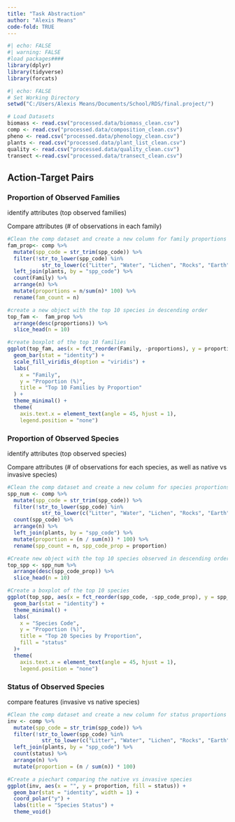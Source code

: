 ```yaml
---
title: "Task Abstraction"
author: "Alexis Means"
code-fold: TRUE
---
```


```r
#| echo: FALSE
#| warning: FALSE
#load packages####
library(dplyr)
library(tidyverse)
library(forcats)
```

```r
#| echo: FALSE
# Set Working Directory
setwd("C:/Users/Alexis Means/Documents/School/RDS/final.project/")

# Load Datasets
biomass <- read.csv("processed.data/biomass_clean.csv")
comp <- read.csv("processed.data/composition_clean.csv")
pheno <- read.csv("processed.data/phenology_clean.csv")
plants <- read.csv("processed.data/plant_list_clean.csv")
quality <- read.csv("processed.data/quality_clean.csv")
transect <-read.csv("processed.data/transect_clean.csv")
```

## Action-Target Pairs

### Proportion of Observed Families

identify attributes (top observed families)

Compare attributes (# of observations in each family)

```r

#Clean the comp dataset and create a new column for family proportions
fam_prop<- comp %>%
  mutate(spp_code = str_trim(spp_code)) %>%             
  filter(!str_to_lower(spp_code) %in%                   
           str_to_lower(c("Litter", "Water", "Lichen", "Rocks", "Earth"))) %>% 
  left_join(plants, by = "spp_code") %>% 
  count(Family) %>% 
  arrange(n) %>% 
  mutate(proportions = n/sum(n)* 100) %>% 
  rename(fam_count = n)

#create a new object with the top 10 species in descending order
top_fam <-  fam_prop %>% 
  arrange(desc(proportions)) %>% 
  slice_head(n = 10)

#create boxplot of the top 10 families
ggplot(top_fam, aes(x = fct_reorder(Family, -proportions), y = proportions, fill = Family)) +
  geom_bar(stat = "identity") +
  scale_fill_viridis_d(option = "viridis") + 
  labs(
    x = "Family",
    y = "Proportion (%)",
    title = "Top 10 Families by Proportion"
  ) +
  theme_minimal() +
  theme(
    axis.text.x = element_text(angle = 45, hjust = 1),
    legend.position = "none")
```

### Proportion of Observed Species

identify attributes (top observed species)

Compare attributes (# of observations for each species, as well as native vs invasive species)

```r

#Clean the comp dataset and create a new column for species proportions
spp_num <- comp %>%
  mutate(spp_code = str_trim(spp_code)) %>%              
  filter(!str_to_lower(spp_code) %in%                   
           str_to_lower(c("Litter", "Water", "Lichen", "Rocks", "Earth"))) %>%
  count(spp_code) %>%
  arrange(n) %>%
  left_join(plants, by = "spp_code") %>%
  mutate(proportion = (n / sum(n)) * 100) %>% 
  rename(spp_count = n, spp_code_prop = proportion) 

#Create new object with the top 10 species observed in descending order
top_spp <- spp_num %>%
  arrange(desc(spp_code_prop)) %>%
  slice_head(n = 10)

#Create a boxplot of the top 10 species 
ggplot(top_spp, aes(x = fct_reorder(spp_code, -spp_code_prop), y = spp_code_prop, fill = status)) +
  geom_bar(stat = "identity") +
  theme_minimal() +
  labs(
    x = "Species Code",
    y = "Proportion (%)",
    title = "Top 20 Species by Proportion",
    fill = "status"
  )+
  theme(
    axis.text.x = element_text(angle = 45, hjust = 1),
    legend.position = "none")
```

### Status of Observed Species

compare features (invasive vs native species)

```r
#Clean the comp dataset and create a new column for status proportions
inv <- comp %>%
  mutate(spp_code = str_trim(spp_code)) %>%             
  filter(!str_to_lower(spp_code) %in%                   
           str_to_lower(c("Litter", "Water", "Lichen", "Rocks", "Earth"))) %>%
  left_join(plants, by = "spp_code") %>%
  count(status) %>%
  arrange(n) %>% 
  mutate(proportion = (n / sum(n)) * 100)

#Create a piechart comparing the native vs invasive species
ggplot(inv, aes(x = "", y = proportion, fill = status)) +
  geom_bar(stat = "identity", width = 1) +
  coord_polar("y") +
  labs(title = "Species Status") +
  theme_void()
```
